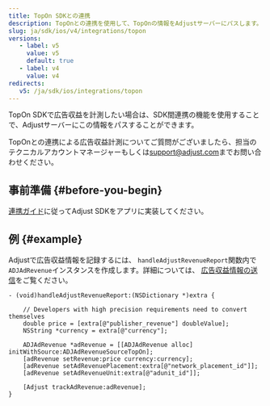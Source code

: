 ```yaml
---
title: TopOn SDKとの連携
description: TopOnとの連携を使用して、TopOnの情報をAdjustサーバーにパスします。
slug: ja/sdk/ios/v4/integrations/topon
versions:
   - label: v5
     value: v5
     default: true
   - label: v4
     value: v4
redirects:
   v5: /ja/sdk/ios/integrations/topon
---
```


<MinorVersion added="v4.35.3">

TopOn SDKで広告収益を計測したい場合は、SDK間連携の機能を使用することで、Adjustサーバーにこの情報をパスすることができます。

</MinorVersion>
<Callout type="note">

TopOnとの連携による広告収益計測についてご質問がございましたら、担当のテクニカルアカウントマネージャーもしくは[support@adjust.com](mailto:support@adjust.com)までお問い合わせください。

</Callout>

## 事前準備 {#before-you-begin}

[連携ガイド](/ja/sdk/ios)に従ってAdjust SDKをアプリに実装してください。

## 例 {#example}

Adjustで広告収益情報を記録するには、 `handleAdjustRevenueReport`関数内で`ADJAdRevenue`インスタンスを作成します。詳細については、 [広告収益情報の送信](/ja/sdk/ios/features/ad-revenue)をご覧ください。

```objc
- (void)handleAdjustRevenueReport:(NSDictionary *)extra {

    // Developers with high precision requirements need to convert themselves
    double price = [extra[@"publisher_revenue"] doubleValue];
    NSString *currency = extra[@"currency"];

    ADJAdRevenue *adRevenue = [[ADJAdRevenue alloc] initWithSource:ADJAdRevenueSourceTopOn];
    [adRevenue setRevenue:price currency:currency];
    [adRevenue setAdRevenuePlacement:extra[@"network_placement_id"]];
    [adRevenue setAdRevenueUnit:extra[@"adunit_id"]];

    [Adjust trackAdRevenue:adRevenue];
}
```

